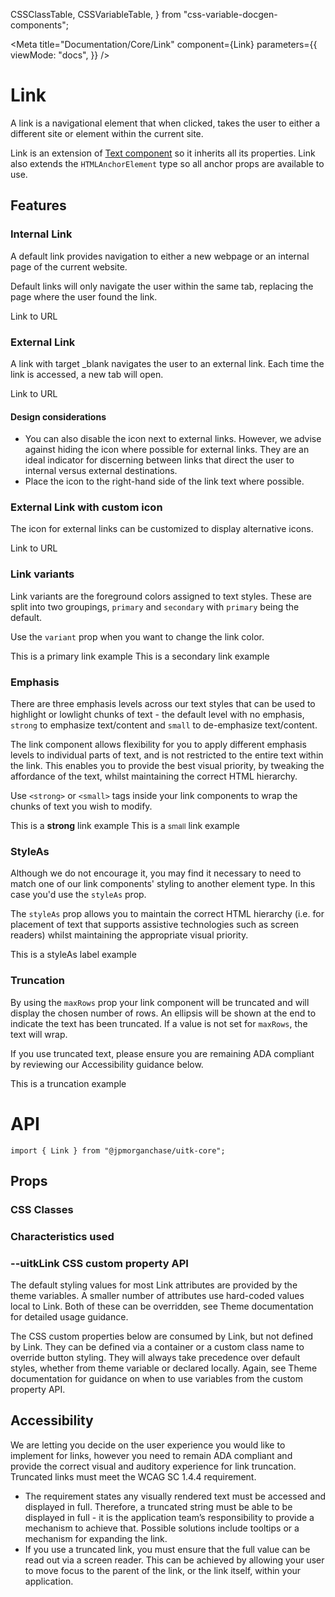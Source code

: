   CSSClassTable,
  CSSVariableTable,
} from "css-variable-docgen-components";



<Meta
  title="Documentation/Core/Link"
  component={Link}
  parameters={{
    viewMode: "docs",
  }}
/>

# Link

A link is a navigational element that when clicked, takes the user to either a different site or element within the current site.

Link is an extension of [Text component](/docs/documentation-core-text--primary) so it inherits all its properties. Link also extends the `HTMLAnchorElement` type so all anchor props are available to use.

## Features

### Internal Link

A default link provides navigation to either a new webpage or an internal page of the current website.

Default links will only navigate the user within the same tab, replacing the page where the user found the link.

<Canvas>
  <Story name="Internal Link" decorators={[withFlexGap]}>
    <Link href="https://www.google.com">Link to URL</Link>
  </Story>
</Canvas>

### External Link

A link with target \_blank navigates the user to an external link. Each time the link is accessed, a new tab will open.

<Canvas>
  <Story name="External Link" decorators={[withFlexGap]}>
    <Link href="https://www.google.com" target="_blank">
      Link to URL
    </Link>
  </Story>
</Canvas>

#### Design considerations

- You can also disable the icon next to external links. However, we advise against hiding the icon where possible for external links. They are an ideal indicator for discerning between links that direct the user to internal versus external destinations.
- Place the icon to the right-hand side of the link text where possible.

### External Link with custom icon

The icon for external links can be customized to display alternative icons.

<Canvas>
  <Story name="External Link with custom icon" decorators={[withFlexGap]}>
    <Link
      IconComponent={StackoverflowIcon}
      href="https://www.google.com"
      target="_blank"
    >
      Link to URL
    </Link>
  </Story>
</Canvas>

### Link variants

Link variants are the foreground colors assigned to text styles. These are split into two groupings, `primary` and `secondary` with `primary` being the default.

Use the `variant` prop when you want to change the link color.

<Canvas>
  <Story name="Primary">
    <Link>This is a primary link example</Link>
  </Story>
</Canvas>

<Canvas>
  <Story name="Secondary">
    <Link variant="secondary">This is a secondary link example</Link>
  </Story>
</Canvas>

### Emphasis

There are three emphasis levels across our text styles that can be used to highlight or lowlight chunks of text - the default level with no emphasis, `strong` to emphasize text/content and `small` to de-emphasize text/content.

The link component allows flexibility for you to apply different emphasis levels to individual parts of text, and is not restricted to the entire text within the link. This enables you to provide the best visual priority, by tweaking the affordance of the text, whilst maintaining the correct HTML hierarchy.

Use `<strong>` or `<small>` tags inside your link components to wrap the chunks of text you wish to modify.

<Canvas>
  <Story name="Strong">
    <Link href="#root" target="_blank">
      This is a <strong>strong</strong> link example
    </Link>
  </Story>
</Canvas>

<Canvas>
  <Story name="Small">
    <Link>
      This is a <small>small</small> link example
    </Link>
  </Story>
</Canvas>

### StyleAs

Although we do not encourage it, you may find it necessary to need to match one of our link components' styling to another element type. In this case you'd use the `styleAs` prop.

The `styleAs` prop allows you to maintain the correct HTML hierarchy (i.e. for placement of text that supports assistive technologies such as screen readers) whilst maintaining the appropriate visual priority.

<Canvas>
  <Story name="StyleAs">
    <Link href="#root" styleAs="label">
      This is a styleAs label example
    </Link>
  </Story>
</Canvas>

### Truncation

By using the `maxRows` prop your link component will be truncated and will display the chosen number of rows. An ellipsis will be shown at the end to indicate the text has been truncated. If a value is not set for `maxRows`, the text will wrap.

If you use truncated text, please ensure you are remaining ADA compliant by reviewing our Accessibility guidance below.

<Canvas>
  <Story name="Truncation">
    <div style={{ width: 150 }}>
      <Link maxRows={1}>This is a truncation example</Link>
    </div>
  </Story>
</Canvas>

# API

```
import { Link } from "@jpmorganchase/uitk-core";
```

## Props

<ArgsTable of={Link} />

### CSS Classes

<CSSClassTable of={Link} />

### Characteristics used

<CharacteristicUsage of={Link} />

### --uitkLink CSS custom property API

The default styling values for most Link attributes are provided by the theme variables. A smaller number of attributes
use hard-coded values local to Link. Both of these can be overridden, see Theme documentation for detailed usage guidance.

The CSS custom properties below are consumed by Link, but not defined by Link. They can be defined via a container or
a custom class name to override button styling. They will always take precedence over default styles, whether from theme variable
or declared locally. Again, see Theme documentation for guidance on when to use variables from the custom property API.

<CSSVariableTable of={Link} />

## Accessibility

We are letting you decide on the user experience you would like to implement for links, however you need to remain ADA compliant and provide the correct visual and auditory experience for link truncation. Truncated links must meet the WCAG SC 1.4.4 requirement.

- The requirement states any visually rendered text must be accessed and displayed in full. Therefore, a truncated string must be able to be displayed in full - it is the application team’s responsibility to provide a mechanism to achieve that. Possible solutions include tooltips or a mechanism for expanding the link.
- If you use a truncated link, you must ensure that the full value can be read out via a screen reader. This can be achieved by allowing your user to move focus to the parent of the link, or the link itself, within your application.

<HelpAndSupport />
